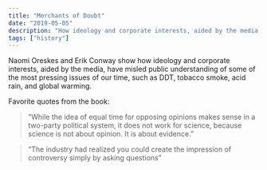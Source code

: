 ```yaml
---
title: "Merchants of Doubt"
date: "2019-05-05"
description: "How ideology and corporate interests, aided by the media, have misled public understanding of some of the most pressing issues of our time, such as DDT, tobacco smoke, acid rain, and global warming."
tags: ["history"]
---
```


Naomi Oreskes and Erik Conway show how ideology and corporate interests, aided by the media, have misled public understanding of some of the most pressing issues of our time, such as DDT, tobacco smoke, acid rain, and global warming.

Favorite quotes from the book:

> “While the idea of equal time for opposing opinions makes sense in a two-party political system, it does not work for science, because science is not about opinion. It is about evidence.”

> “The industry had realized you could create the impression of controversy simply by asking questions”
